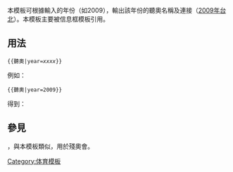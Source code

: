 <includeonly><!-- 在這裡加入模板的保護標識 --></includeonly><noinclude>{{template doc page viewed directly}}</noinclude>
<!-- 在本行下編輯模板說明 -->
本模板可根據輸入的年份（如2009），輸出該年份的聽奧名稱及連接（[[2009年夏季聽障奧林匹克運動會|2009年台北]]）。本模板主要被信息框模板{{tl|聽奧獎牌記錄}}引用。
== 用法 ==
 <nowiki>{{聽奧|year=</nowiki>''xxxx''<nowiki>}}</nowiki>
例如：
<pre>{{聽奧|year=2009}}</pre>
得到：

{{聽奧|year=2009}}
== 參見 ==
{{tl|Paralympic}}，與本模板類似，用於殘奧會。
<includeonly>
<!-- 本行下加入模板的分類 -->
[[Category:体育模板]]
<!-- 本行下加入模板的跨語言鏈接 -->

</includeonly>